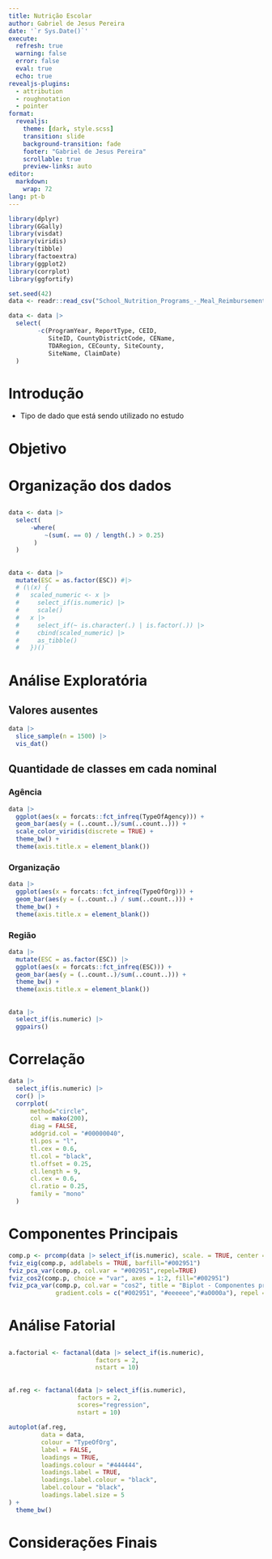 ```yaml
---
title: Nutrição Escolar
author: Gabriel de Jesus Pereira
date: '`r Sys.Date()`'
execute:
  refresh: true
  warning: false
  error: false
  eval: true
  echo: true
revealjs-plugins:
  - attribution 
  - roughnotation
  - pointer
format: 
  revealjs:
    theme: [dark, style.scss]
    transition: slide
    background-transition: fade
    footer: "Gabriel de Jesus Pereira"
    scrollable: true
    preview-links: auto
editor:
  markdown:
    wrap: 72
lang: pt-b
---
```


```r
library(dplyr)
library(GGally)
library(visdat)
library(viridis)
library(tibble)
library(factoextra)
library(ggplot2)
library(corrplot)
library(ggfortify)
```

```r
set.seed(42)
data <- readr::read_csv("School_Nutrition_Programs_-_Meal_Reimbursement_Information_-_Program_Year_2022-2023_20240210.csv")
```


```r
data <- data |>
  select(
        -c(ProgramYear, ReportType, CEID,
           SiteID, CountyDistrictCode, CEName,
           TDARegion, CECounty, SiteCounty,
           SiteName, ClaimDate)
  )
```

# Introdução

- Tipo de dado que está sendo utilizado no estudo

# Objetivo

# Organização dos dados

## {auto-animate="true"}

```r
data <- data |>
  select(
      -where(
          ~(sum(. == 0) / length(.) > 0.25)
       )
  )
```

## {auto-animate="true"}

```r
data <- data |>
  mutate(ESC = as.factor(ESC)) #|>
  # (\(x) {
  #   scaled_numeric <- x |> 
  #     select_if(is.numeric) |>
  #     scale()
  #   x |>
  #     select_if(~ is.character(.) | is.factor(.)) |>
  #     cbind(scaled_numeric) |>
  #     as_tibble()
  #   })()
```

# Análise Exploratória

## Valores ausentes

```r
data |> 
  slice_sample(n = 1500) |> 
  vis_dat()
```

## Quantidade de classes em cada nominal

::: {.panel-tabset}

### Agência

```r
data |> 
  ggplot(aes(x = forcats::fct_infreq(TypeOfAgency))) +
  geom_bar(aes(y = (..count..)/sum(..count..))) +
  scale_color_viridis(discrete = TRUE) +
  theme_bw() +
  theme(axis.title.x = element_blank())
```

### Organização

```r
data |> 
  ggplot(aes(x = forcats::fct_infreq(TypeOfOrg))) +
  geom_bar(aes(y = (..count..) / sum(..count..))) +
  theme_bw() +
  theme(axis.title.x = element_blank())
```

### Região

```r
data |> 
  mutate(ESC = as.factor(ESC)) |>
  ggplot(aes(x = forcats::fct_infreq(ESC))) +
  geom_bar(aes(y = (..count..)/sum(..count..))) +
  theme_bw() +
  theme(axis.title.x = element_blank())
```

:::

##

```r
data |>
  select_if(is.numeric) |>
  ggpairs()
```

# Correlação

```r
data |>
  select_if(is.numeric) |>
  cor() |>
  corrplot(
      method="circle",
      col = mako(200),
      diag = FALSE,
      addgrid.col = "#00000040",
      tl.pos = "l",
      tl.cex = 0.6,
      tl.col = "black",
      tl.offset = 0.25,
      cl.length = 9,
      cl.cex = 0.6,
      cl.ratio = 0.25,
      family = "mono"
  )
```

# Componentes Principais

```r
comp.p <- prcomp(data |> select_if(is.numeric), scale. = TRUE, center = TRUE, tol=0)
fviz_eig(comp.p, addlabels = TRUE, barfill="#002951")
fviz_pca_var(comp.p, col.var = "#002951",repel=TRUE)
fviz_cos2(comp.p, choice = "var", axes = 1:2, fill="#002951")
fviz_pca_var(comp.p, col.var = "cos2", title = "Biplot - Componentes principais",
             gradient.cols = c("#002951", "#eeeeee","#a0000a"), repel = TRUE)
```

# Análise Fatorial

##

```r
a.factorial <- factanal(data |> select_if(is.numeric), 
                        factors = 2,
                        nstart = 10)
```

##

```r
af.reg <- factanal(data |> select_if(is.numeric),
                   factors = 2,
                   scores="regression", 
                   nstart = 10)
```

```r
autoplot(af.reg,
         data = data,
         colour = "TypeOfOrg",
         label = FALSE,
         loadings = TRUE,
         loadings.colour = "#444444",
         loadings.label = TRUE,
         loadings.label.colour = "black",
         label.colour = "black",
         loadings.label.size = 5
) +
  theme_bw()
```

# Considerações Finais
